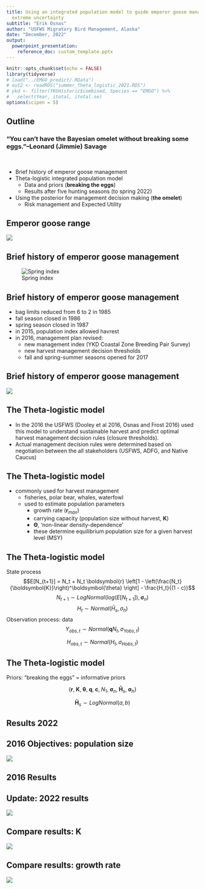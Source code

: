 ```yaml
---
title: Using an integrated population model to guide emperor goose management under
  extreme uncertainty
subtitle: "Erik Osnas"
author: "USFWS Migratory Bird Management, Alaska"
date: "December, 2022"
output:
  powerpoint_presentation: 
    reference_doc: custom_template.pptx
---
```


```r
knitr::opts_chunk$set(echo = FALSE)
library(tidyverse)
# load("../EMGO_predict/.RData")
# out2 <- readRDS("summer_theta_logistic_2021.RDS")
# ykd <- filter(YKGHistoric$combined, Species == "EMGO") %>% 
#   select(Year, itotal, itotal.se)
options(scipen = 5)
```

## Outline

### "You can't have the Bayesian omelet without breaking some eggs."--Leonard (Jimmie) Savage 

<br>

- Brief history of emperor goose management
- Theta-logistic integrated population model 
  - Data and priors (**breaking the eggs**)
  - Results after five hunting seasons (to spring 2022)
- Using the posterior for management decision making (**the omelet**)
  - Risk management and Expected Utility

## Emperor goose range

![](figures/EMGO-map.png)

## Brief history of emperor goose management  

![Spring index](figures/Spring_index.png)

## Brief history of emperor goose management 
- bag limits reduced from 6 to 2 in 1985
- fall season closed in 1986
- spring season closed in 1987
<br>
- in 2015, population index allowed havrest
<br>
- in 2016, management plan revised: 
  - new management index (YKD Coastal Zone Breeding Pair Survey)
  - new harvest management decision thresholds
  - fall and spring-summer seasons opened for 2017
  
## Brief history of emperor goose management 

![](figures/2016-har-index.png) 


## The Theta-logistic model
- In the 2016 the USFWS (Dooley et al 2016, Osnas and Frost 2016) used this model to understand sustainable harvest and predict optimal harvest management decision rules (closure thresholds).  
\newline
- Actual management decision rules were determined based on negotiation between the all stakeholders (USFWS, ADFG, and Native Caucus) 

## The Theta-logistic model
- commonly used for harvest management  
  * fisheries, polar bear, whales, waterfowl
  * used to estimate population parameters
    * growth rate ($\boldsymbol{r}_{max}$)
    * carrying capacity (population size without harvest, $\boldsymbol{K}$)
    * $\boldsymbol\Theta$, 'non-linear density-dependence'
    * these determine equilibrium population size for a given harvest level (MSY)

## The Theta-logistic model
State process
$$E[N_{t+1}] = N_t + N_t \boldsymbol{r} \left[1 - \left(\frac{N_t}{\boldsymbol{K}}\right)^\boldsymbol{\theta} \right] - \frac{H_t}{(1 - c)}$$
\newline
$$N_{t+1} \sim LogNormal(log(E[N_{t+1}]), \boldsymbol\sigma_n)$$
$$H_t \sim Normal(\bar H_s, \sigma_{h})$$
\newline
Observation process: data
$$Y_{obs,t} \sim Normal(\boldsymbol{q} N_t, \sigma_{Yobs,t})$$

$$H_{obs,t} \sim Normal(H_t, \sigma_{Hobs,t})$$

## The Theta-logistic model
Priors: "breaking the eggs" = informative priors

$$ \{\boldsymbol{r}, \;\boldsymbol{K}, \;\boldsymbol{\theta}, \;\boldsymbol{q}, \;\boldsymbol c, \;N_1, \;\boldsymbol\sigma_n, \;\boldsymbol{ \bar H}_s, \;\boldsymbol\sigma_h \}$$

$$\boldsymbol{ \bar H}_s \sim LogNormal(a, b)$$

## Results 2022


## 2016 Objectives: population size
![](figures/summer_2021/P_utility-1.png)

## 2016 Results

## Update: 2022 results
![](figures/summer_2021/theta-logistic-2021.png)

## Compare results: K
![](figures/summer_2021/compare-K-posteriors.png)

## Compare results: growth rate
![](figures/summer_2021/compare-r_max-posteriors.png)






